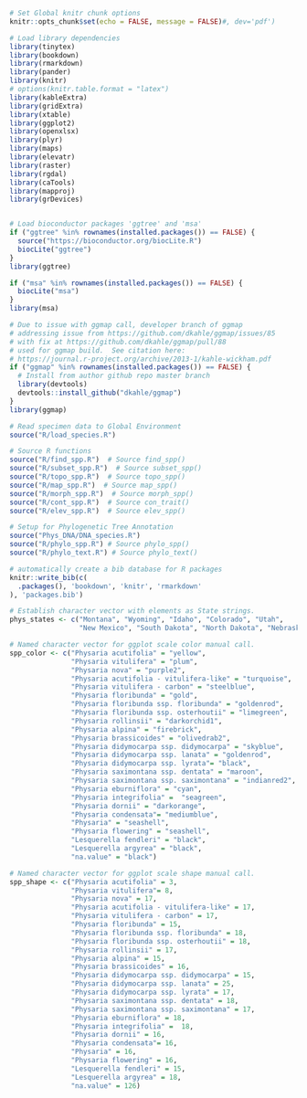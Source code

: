
<!-- Set global options and source libraries for individual markdown files -->

```r

# Set Global knitr chunk options
knitr::opts_chunk$set(echo = FALSE, message = FALSE)#, dev='pdf')

# Load library dependencies
library(tinytex)
library(bookdown)
library(rmarkdown)
library(pander)
library(knitr)
# options(knitr.table.format = "latex")
library(kableExtra)
library(gridExtra)
library(xtable)
library(ggplot2)
library(openxlsx)
library(plyr)
library(maps)
library(elevatr)
library(raster)
library(rgdal)
library(caTools)
library(mapproj)
library(grDevices)


# Load bioconductor packages 'ggtree' and 'msa'
if ("ggtree" %in% rownames(installed.packages()) == FALSE) {
  source("https://bioconductor.org/biocLite.R")
  biocLite("ggtree")
}
library(ggtree)

if ("msa" %in% rownames(installed.packages()) == FALSE) {
  biocLite("msa")
}
library(msa)

# Due to issue with ggmap call, developer branch of ggmap
# addressing issue from https://github.com/dkahle/ggmap/issues/85
# with fix at https://github.com/dkahle/ggmap/pull/88
# used for ggmap build.  See citation here:
# https://journal.r-project.org/archive/2013-1/kahle-wickham.pdf
if ("ggmap" %in% rownames(installed.packages()) == FALSE) {
  # Install from author github repo master branch
  library(devtools)
  devtools::install_github("dkahle/ggmap")
}
library(ggmap)

# Read specimen data to Global Environment
source("R/load_species.R")

# Source R functions
source("R/find_spp.R")  # Source find_spp()
source("R/subset_spp.R")  # Source subset_spp()
source("R/topo_spp.R")  # Source topo_spp()
source("R/map_spp.R")  # Source map_spp()
source("R/morph_spp.R")  # Source morph_spp()
source("R/cont_spp.R")  # Source con_trait()
source("R/elev_spp.R")  # Source elev_spp()

# Setup for Phylogenetic Tree Annotation
source("Phys_DNA/DNA_species.R")
source("R/phylo_spp.R") # Source phylo_spp()
source("R/phylo_text.R") # Source phylo_text()

# automatically create a bib database for R packages
knitr::write_bib(c(
  .packages(), 'bookdown', 'knitr', 'rmarkdown'
), 'packages.bib')

# Establish character vector with elements as State strings.
phys_states <- c("Montana", "Wyoming", "Idaho", "Colorado", "Utah", 
                 "New Mexico", "South Dakota", "North Dakota", "Nebraska")

# Named character vector for ggplot scale color manual call.
spp_color <- c("Physaria acutifolia" = "yellow",
               "Physaria vitulifera" = "plum",
               "Physaria nova" = "purple2", 
               "Physaria acutifolia - vitulifera-like" = "turquoise",
               "Physaria vitulifera - carbon" = "steelblue",
               "Physaria floribunda" = "gold",
               "Physaria floribunda ssp. floribunda" = "goldenrod",
               "Physaria floribunda ssp. osterhoutii" = "limegreen",
               "Physaria rollinsii" = "darkorchid1",
               "Physaria alpina" = "firebrick",
               "Physaria brassicoides" = "olivedrab2",
               "Physaria didymocarpa ssp. didymocarpa" = "skyblue",
               "Physaria didymocarpa ssp. lanata" = "goldenrod",
               "Physaria didymocarpa ssp. lyrata"= "black",
               "Physaria saximontana ssp. dentata" = "maroon",
               "Physaria saximontana ssp. saximontana" = "indianred2",
               "Physaria eburniflora" = "cyan",
               "Physaria integrifolia" =  "seagreen",
               "Physaria dornii" = "darkorange",
               "Physaria condensata"= "mediumblue",
               "Physaria" = "seashell",
               "Physaria flowering" = "seashell",
               "Lesquerella fendleri" = "black",
               "Lesquerella argyrea" = "black", 
               "na.value" = "black")

# Named character vector for ggplot scale shape manual call.
spp_shape <- c("Physaria acutifolia" = 3,
               "Physaria vitulifera"= 8,
               "Physaria nova" = 17, 
               "Physaria acutifolia - vitulifera-like" = 17,
               "Physaria vitulifera - carbon" = 17,
               "Physaria floribunda" = 15,
               "Physaria floribunda ssp. floribunda" = 18,
               "Physaria floribunda ssp. osterhoutii" = 18,
               "Physaria rollinsii" = 17,
               "Physaria alpina" = 15,
               "Physaria brassicoides" = 16,
               "Physaria didymocarpa ssp. didymocarpa" = 15,
               "Physaria didymocarpa ssp. lanata" = 25,
               "Physaria didymocarpa ssp. lyrata" = 17,
               "Physaria saximontana ssp. dentata" = 18,
               "Physaria saximontana ssp. saximontana" = 17,
               "Physaria eburniflora" = 18,
               "Physaria integrifolia" =  18,
               "Physaria dornii" = 16,
               "Physaria condensata"= 16,
               "Physaria" = 16,
               "Physaria flowering" = 16, 
               "Lesquerella fendleri" = 15,
               "Lesquerella argyrea" = 18, 
               "na.value" = 126)

```
